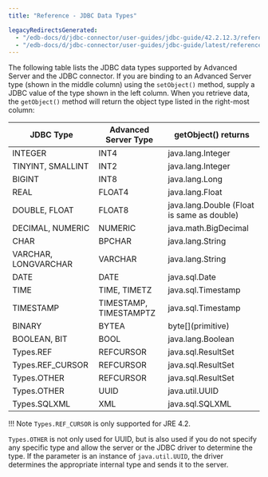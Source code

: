 ```yaml
---
title: "Reference - JDBC Data Types"

legacyRedirectsGenerated:
  - "/edb-docs/d/jdbc-connector/user-guides/jdbc-guide/42.2.12.3/reference_jdbc_data_types.html"
  - "/edb-docs/d/jdbc-connector/user-guides/jdbc-guide/latest/reference_jdbc_data_types.html"
---
```


<div id="reference_jdbc_data_types" class="registered_link"></div>

The following table lists the JDBC data types supported by Advanced Server and the JDBC connector. If you are binding to an Advanced Server type (shown in the middle column) using the `setObject()` method, supply a JDBC value of the type shown in the left column. When you retrieve data, the `getObject()` method will return the object type listed in the right-most column:

| JDBC Type            | Advanced Server Type   | getObject() returns                        |
| -------------------- | ---------------------- | ------------------------------------------ |
| INTEGER              | INT4                   | java.lang.Integer                          |
| TINYINT, SMALLINT    | INT2                   | java.lang.Integer                          |
| BIGINT               | INT8                   | java.lang.Long                             |
| REAL                 | FLOAT4                 | java.lang.Float                            |
| DOUBLE, FLOAT        | FLOAT8                 | java.lang.Double (Float is same as double) |
| DECIMAL, NUMERIC     | NUMERIC                | java.math.BigDecimal                       |
| CHAR                 | BPCHAR                 | java.lang.String                           |
| VARCHAR, LONGVARCHAR | VARCHAR                | java.lang.String                           |
| DATE                 | DATE                   | java.sql.Date                              |
| TIME                 | TIME, TIMETZ           | java.sql.Timestamp                         |
| TIMESTAMP            | TIMESTAMP, TIMESTAMPTZ | java.sql.Timestamp                         |
| BINARY               | BYTEA                  | byte\[](primitive)                         |
| BOOLEAN, BIT         | BOOL                   | java.lang.Boolean                          |
| Types.REF            | REFCURSOR              | java.sql.ResultSet                         |
| Types.REF_CURSOR     | REFCURSOR              | java.sql.ResultSet                         |
| Types.OTHER          | REFCURSOR              | java.sql.ResultSet                         |
| Types.OTHER          | UUID                   | java.util.UUID                             |
| Types.SQLXML         | XML                    | java.sql.SQLXML                            |

!!! Note
    `Types.REF_CURSOR` is only supported for JRE 4.2.

`Types.OTHER` is not only used for UUID, but is also used if you do not specify any specific type and allow the server or the JDBC driver to determine the type. If the parameter is an instance of `java.util.UUID`, the driver determines the appropriate internal type and sends it to the server.
